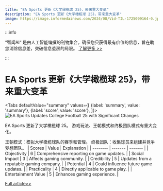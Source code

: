 ```yaml
---
title: "EA Sports 更新《大学橄榄球 25》，带来重大变革"
description: "EA Sports 更新《大学橄榄球 25》，带来重大变革"
image: https://image.informedainews.com/2024/08/Vid-TIL-1725099164-0.jpg
---
```



:::info

“智闻AI“ 是由人工智能编撰的刊物集合，确保您只获得最有价值的信息，旨在助您消除信息差，突破信息茧房的局限。  [了解更多 >>](/)

:::

# EA Sports 更新《大学橄榄球 25》，带来重大变革


<Tabs
	defaultValue="summary"
	values={[
	{label: 'summary', value: 'summary'},
	{label: 'score', value: 'score'},
]}>
<TabItem value="summary">
<img
  src="https://image.informedainews.com/2024/08/Vid-TIL-1725099164-0.jpg"
  alt="EA Sports Updates College Football 25 with Significant Changes"
/>



EA Sports 更新了大学橄榄球 25。
游戏玩法、王朝模式和终极团队模式有重大变化。

王朝模式：模拟大学橄榄球队的赛季和管理。
终极团队：收集球员来组建并竞争梦想团队。
</TabItem>
<TabItem value="score">
	| Scores     | Value   | Explanation |
	| -------- | ------- | ------- |
	| Objectivity  | 6    | Comprehensive reporting on game updates.    |
	| Social Impact | 3     | Affects gaming community.    |
	| Credibility    | 5    | Updates from a reputable gaming company.    |
	| Potential    | 4    | Could influence future game updates.    |
	| Practicality    | 4    | Directly applicable to game play.    |
	| Entertainment Value    | 5    | Enhances gaming experience.    |
</TabItem>
</Tabs>

[Full article>>](https://www.ign.com/articles/college-football-25-update-makes-a-ton-of-changes)
